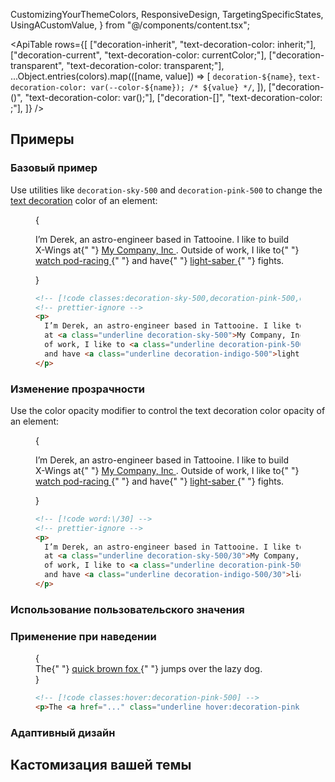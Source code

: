   CustomizingYourThemeColors,
  ResponsiveDesign,
  TargetingSpecificStates,
  UsingACustomValue,
} from "@/components/content.tsx";


<ApiTable
  rows={[
    ["decoration-inherit", "text-decoration-color: inherit;"],
    ["decoration-current", "text-decoration-color: currentColor;"],
    ["decoration-transparent", "text-decoration-color: transparent;"],
    ...Object.entries(colors).map(([name, value]) => [
      `decoration-${name}`,
      `text-decoration-color: var(--color-${name}); /* ${value} */`,
    ]),
    ["decoration-(<custom-property>)", "text-decoration-color: var(<custom-property>);"],
    ["decoration-[<value>]", "text-decoration-color: <value>;"],
  ]}
/>

## Примеры

### Базовый пример

Use utilities like `decoration-sky-500` and `decoration-pink-500` to change the [text decoration](/docs/text-decoration-line) color of an element:

<Figure>

<Example padding={false}>
  {
    <p className="mx-auto max-w-sm gap-4 p-8 text-sm/6 text-gray-900 dark:text-gray-200">
      I’m Derek, an astro-engineer based in Tattooine. I like to build X-Wings at{" "}
      <a href="#" className="font-bold underline decoration-sky-500 decoration-2 dark:text-gray-200">
        My Company, Inc
      </a>
      . Outside of work, I like to{" "}
      <a href="#" className="font-bold underline decoration-pink-500 decoration-2 dark:text-gray-200">
        watch pod-racing
      </a>{" "}
      and have{" "}
      <a href="#" className="font-bold underline decoration-indigo-500 decoration-2 dark:text-gray-200">
        light-saber
      </a>{" "}
      fights.
    </p>
  }
</Example>

```html
<!-- [!code classes:decoration-sky-500,decoration-pink-500,decoration-indigo-500] -->
<!-- prettier-ignore -->
<p>
  I’m Derek, an astro-engineer based in Tattooine. I like to build X-Wings
  at <a class="underline decoration-sky-500">My Company, Inc</a>. Outside
  of work, I like to <a class="underline decoration-pink-500">watch pod-racing</a>
  and have <a class="underline decoration-indigo-500">light-saber</a> fights.
</p>
```

</Figure>

### Изменение прозрачности

Use the color opacity modifier to control the text decoration color opacity of an element:

<Figure>

<Example padding={false}>
  {
    <p className="mx-auto max-w-sm gap-4 p-8 text-sm/6 text-gray-900 dark:text-gray-200">
      I’m Derek, an astro-engineer based in Tattooine. I like to build X-Wings at{" "}
      <a href="#" className="font-bold underline decoration-sky-500/30 decoration-2 dark:text-gray-200">
        My Company, Inc
      </a>
      . Outside of work, I like to{" "}
      <a href="#" className="font-bold underline decoration-pink-500/30 decoration-2 dark:text-gray-200">
        watch pod-racing
      </a>{" "}
      and have{" "}
      <a href="#" className="font-bold underline decoration-indigo-500/30 decoration-2 dark:text-gray-200">
        light-saber
      </a>{" "}
      fights.
    </p>
  }
</Example>

```html
<!-- [!code word:\/30] -->
<!-- prettier-ignore -->
<p>
  I’m Derek, an astro-engineer based in Tattooine. I like to build X-Wings
  at <a class="underline decoration-sky-500/30">My Company, Inc</a>. Outside
  of work, I like to <a class="underline decoration-pink-500/30">watch pod-racing</a>
  and have <a class="underline decoration-indigo-500/30">light-saber</a> fights.
</p>
```

</Figure>

### Использование пользовательского значения

<UsingACustomValue element="p" utility="decoration" name="text decoration color" value="#50d71e" variable="color" />

### Применение при наведении

<TargetingSpecificStates property="text-decoration-color">

<Figure hint="Hover over the text to see the expected behavior">

<Example>
  {
    <div className="text-center text-lg font-medium text-gray-900 no-underline dark:text-gray-200">
      The{" "}
      <a
        href="https://en.wikipedia.org/wiki/The_quick_brown_fox_jumps_over_the_lazy_dog"
        target="blank"
        className="underline hover:decoration-pink-500"
      >
        quick brown fox
      </a>{" "}
      jumps over the lazy dog.
    </div>
  }
</Example>

```html
<!-- [!code classes:hover:decoration-pink-500] -->
<p>The <a href="..." class="underline hover:decoration-pink-500 ...">quick brown fox</a> jumps over the lazy dog.</p>
```

</Figure>

</TargetingSpecificStates>

### Адаптивный дизайн

<ResponsiveDesign
  element="p"
  property="text-decoration-color"
  defaultClass="underline decoration-sky-600"
  featuredClass="decoration-blue-400"
/>

## Кастомизация вашей темы

<CustomizingYourThemeColors element="p" utility="decoration" />
